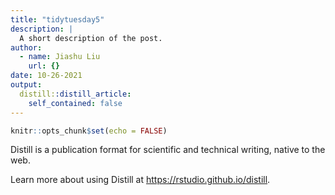 ```yaml
---
title: "tidytuesday5"
description: |
  A short description of the post.
author:
  - name: Jiashu Liu
    url: {}
date: 10-26-2021
output:
  distill::distill_article:
    self_contained: false
---
```



```r
knitr::opts_chunk$set(echo = FALSE)
```

Distill is a publication format for scientific and technical writing, native to the web.

Learn more about using Distill at <https://rstudio.github.io/distill>.


